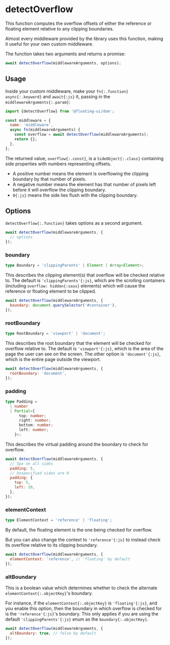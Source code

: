 
# detectOverflow

This function computes the overflow offsets of either the
reference or floating element relative to any clipping
boundaries.

Almost every middleware provided by the library uses this
function, making it useful for your own custom middleware.

The function takes two arguments and returns a promise:

```js
await detectOverflow(middlewareArguments, options);
```

## Usage

Inside your custom middleware, make your `fn{:.function}`
`async{:.keyword}` and `await{:js}` it, passing in the
`middlewareArguments{:.param}`:

```js
import {detectOverflow} from '@floating-ui/dom';

const middleware = {
  name: 'middleware',
  async fn(middlewareArguments) {
    const overflow = await detectOverflow(middlewareArguments);
    return {};
  },
};
```

The returned value, `overflow{:.const}`, is a
`SideObject{:.class}` containing side properties with numbers
representing offsets.

- A positive number means the element is overflowing the clipping
  boundary by that number of pixels.
- A negative number means the element has that number of pixels
  left before it will overflow the clipping boundary.
- `0{:js}` means the side lies flush with the clipping boundary.

## Options

`detectOverflow{:.function}` takes options as a second argument.

```js
await detectOverflow(middlewareArguments, {
  // options
});
```

### boundary

```ts
type Boundary = 'clippingParents' | Element | Array<Element>;
```

This describes the clipping element(s) that overflow will be
checked relative to. The default is `'clippingParents'{:js}`,
which are the scrolling containers (including
`overflow: hidden{:sass}` elements) which will cause the
reference or floating element to be clipped.

```js
await detectOverflow(middlewareArguments, {
  boundary: document.querySelector('#container'),
});
```

### rootBoundary

```ts
type RootBoundary = 'viewport' | 'document';
```

This describes the root boundary that the element will be checked
for overflow relative to. The default is `'viewport'{:js}`, which
is the area of the page the user can see on the screen. The other
option is `'document'{:js}`, which is the entire page outside the
viewport.

```js
await detectOverflow(middlewareArguments, {
  rootBoundary: 'document',
});
```

### padding

```ts
type Padding =
  | number
  | Partial<{
      top: number;
      right: number;
      bottom: number;
      left: number;
    }>;
```

This describes the virtual padding around the boundary to check
for overflow.

```js
await detectOverflow(middlewareArguments, {
  // 5px on all sides
  padding: 5,
  // Unspecified sides are 0
  padding: {
    top: 5,
    left: 20,
  },
});
```

### elementContext

```ts
type ElementContext = 'reference' | 'floating';
```

By default, the floating element is the one being checked for
overflow.

But you can also change the context to `'reference'{:js}` to
instead check its overflow relative to its clipping boundary.

```js
await detectOverflow(middlewareArguments, {
  elementContext: 'reference', // 'floating' by default
});
```

### altBoundary

This is a boolean value which determines whether to check the
alternate `elementContext{:.objectKey}`'s boundary.

For instance, if the `elementContext{:.objectKey}` is
`'floating'{:js}`, and you enable this option, then the boundary
in which overflow is checked for is the `'reference'{:js}`'s
boundary. This only applies if you are using the default
`'clippingParents'{:js}` enum as the `boundary{:.objectKey}`.

```js
await detectOverflow(middlewareArguments, {
  altBoundary: true, // false by default
});
```
